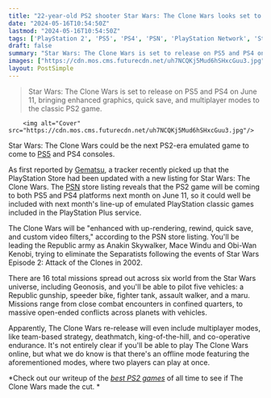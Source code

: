 ```yaml
---
title: "22-year-old PS2 shooter Star Wars: The Clone Wars looks set to be the next PS2 game coming to PS5 via PS Plus emulation"
date: "2024-05-16T10:54:50Z"
lastmod: "2024-05-16T10:54:50Z"
tags: ['PlayStation 2', 'PS5', 'PS4', 'PSN', 'PlayStation Network', 'Star Wars: The Clone Wars', 'Multiplayer']
draft: false
summary: "Star Wars: The Clone Wars is set to release on PS5 and PS4 on June 11, bringing enhanced graphics, quick save, and multiplayer modes to the classic PS2 game."
images: ["https://cdn.mos.cms.futurecdn.net/uh7NCQKj5Mud6hSHxcGuu3.jpg"]
layout: PostSimple
---
```

> Star Wars: The Clone Wars is set to release on PS5 and PS4 on June 11, bringing enhanced graphics, quick save, and multiplayer modes to the classic PS2 game.


        <img alt="Cover" src="https://cdn.mos.cms.futurecdn.net/uh7NCQKj5Mud6hSHxcGuu3.jpg"/>
        
Star Wars: The Clone Wars could be the next PS2-era emulated game to come to [PS5](https://www.gamesradar.com/ps5-review/) and PS4 consoles.

As first reported by [Gematsu](https://www.gematsu.com/2024/05/ps2-emulated-star-wars-the-clone-wars-listed-on-playstation-store), a tracker recently picked up that the PlayStation Store had been updated with a new listing for Star Wars: The Clone Wars. The [PSN](https://www.gamesradar.com/tag/playstation-network/) store listing reveals that the PS2 game will be coming to both PS5 and PS4 platforms next month on June 11, so it could well be included with next month's line-up of emulated PlayStation classic games included in the PlayStation Plus service.

The Clone Wars will be "enhanced with up-rendering, rewind, quick save, and custom video filters," according to the PSN store listing. You'll be leading the Republic army as Anakin Skywalker, Mace Windu and Obi-Wan Kenobi, trying to eliminate the Separatists following the events of Star Wars Episode 2: Attack of the Clones in 2002.

There are 16 total missions spread out across six world from the Star Wars universe, including Geonosis, and you'll be able to pilot five vehicles: a Republic gunship, speeder bike, fighter tank, assault walker, and a maru. Missions range from close combat encounters in confined quarters, to massive open-ended conflicts across planets with vehicles.

Apparently, The Clone Wars re-release will even include multiplayer modes, like team-based strategy, deathmatch, king-of-the-hill, and co-operative endurance. It's not entirely clear if you'll be able to play The Clone Wars online, but what we do know is that there's an offline mode featuring the aforementioned modes, where two players can play at once.

*Check out our writeup of the *[<em>best PS2 games</em>](https://www.gamesradar.com/best-ps2-games-all-time/)* of all time to see if The Clone Wars made the cut. *
        